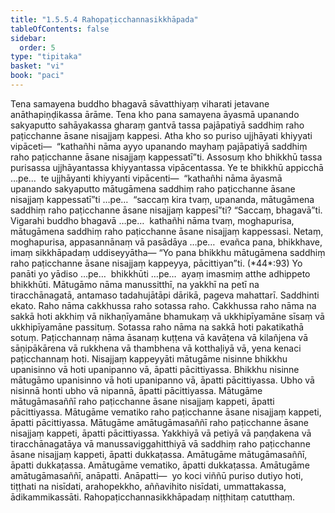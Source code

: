 ```yaml
---
title: "1.5.5.4 Rahopaṭicchannasikkhāpada"
tableOfContents: false
sidebar:
  order: 5
type: "tipitaka"
basket: "vi"
book: "paci"
---
```



<DynamicBreadcrumb />

<Division number="284" book="paci">

<Paragraph number="906" book="paci">
Tena samayena buddho bhagavā sāvatthiyaṃ viharati jetavane anāthapiṇḍikassa ārāme. Tena kho pana samayena āyasmā upanando sakyaputto sahāyakassa gharaṃ gantvā tassa pajāpatiyā saddhiṃ raho paṭicchanne āsane nisajjaṃ kappesi. Atha kho so puriso ujjhāyati khiyyati vipāceti—  “kathañhi nāma ayyo upanando mayhaṃ pajāpatiyā saddhiṃ raho paṭicchanne āsane nisajjaṃ kappessatī”ti.
</Paragraph>

<Paragraph number="907" book="paci">
Assosuṃ kho bhikkhū tassa purisassa ujjhāyantassa khiyyantassa vipācentassa. Ye te bhikkhū appicchā …pe…  te ujjhāyanti khiyyanti vipācenti—  “kathañhi nāma āyasmā upanando sakyaputto mātugāmena saddhiṃ raho paṭicchanne āsane nisajjaṃ kappessatī”ti …pe…  “saccaṃ kira tvaṃ, upananda, mātugāmena saddhiṃ raho paṭicchanne āsane nisajjaṃ kappesī”ti? “Saccaṃ, bhagavā”ti. Vigarahi buddho bhagavā …pe…  kathañhi nāma tvaṃ, moghapurisa, mātugāmena saddhiṃ raho paṭicchanne āsane nisajjaṃ kappessasi. Netaṃ, moghapurisa, appasannānaṃ vā pasādāya …pe…  evañca pana, bhikkhave, imaṃ sikkhāpadaṃ uddiseyyātha—
</Paragraph>

</Division>
<Division number="285" book="paci">

<Paragraph number="908" book="paci">
<Emphasis>“Yo pana bhikkhu mātugāmena saddhiṃ raho paṭicchanne āsane nisajjaṃ kappeyya, pācittiyan”</Emphasis>ti. (*44*:<Emphasis>93</Emphasis>)
</Paragraph>

</Division>
<Division number="286" book="paci">

<Paragraph number="909" book="paci">
<Emphasis>Yo panā</Emphasis>ti yo yādiso …pe…  <Emphasis>bhikkhū</Emphasis>ti …pe…  ayaṃ imasmiṃ atthe adhippeto bhikkhūti.
</Paragraph>

<Paragraph number="910" book="paci">
<Emphasis>Mātugāmo</Emphasis> nāma manussitthī, na yakkhī na petī na tiracchānagatā, antamaso tadahujātāpi dārikā, pageva mahattarī.
</Paragraph>

<Paragraph number="911" book="paci">
<Emphasis>Saddhin</Emphasis>ti ekato.
</Paragraph>

<Paragraph number="912" book="paci">
<Emphasis>Raho</Emphasis> nāma cakkhussa raho sotassa raho. Cakkhussa raho nāma na sakkā hoti akkhiṃ vā nikhaṇīyamāne bhamukaṃ vā ukkhipīyamāne sīsaṃ vā ukkhipīyamāne passituṃ. Sotassa raho nāma na sakkā hoti pakatikathā sotuṃ.
</Paragraph>

<Paragraph number="913" book="paci">
<Emphasis>Paṭicchannaṃ</Emphasis> nāma āsanaṃ kuṭṭena vā kavāṭena vā kilañjena vā sāṇipākārena vā rukkhena vā thambhena vā kotthaḷiyā vā, yena kenaci paṭicchannaṃ hoti.
</Paragraph>

<Paragraph number="914" book="paci">
<Emphasis>Nisajjaṃ kappeyyā</Emphasis>ti mātugāme nisinne bhikkhu upanisinno vā hoti upanipanno vā, āpatti pācittiyassa. Bhikkhu nisinne mātugāmo upanisinno vā hoti upanipanno vā, āpatti pācittiyassa. Ubho vā nisinnā honti ubho vā nipannā, āpatti pācittiyassa.
</Paragraph>

</Division>
<Division number="287" book="paci">

<Paragraph number="915" book="paci">
Mātugāme mātugāmasaññī raho paṭicchanne āsane nisajjaṃ kappeti, āpatti pācittiyassa. Mātugāme vematiko raho paṭicchanne āsane nisajjaṃ kappeti, āpatti pācittiyassa. Mātugāme amātugāmasaññī raho paṭicchanne āsane nisajjaṃ kappeti, āpatti pācittiyassa.
</Paragraph>

<Paragraph number="916" book="paci">
Yakkhiyā vā petiyā vā paṇḍakena vā tiracchānagatāya vā manussaviggahitthiyā vā saddhiṃ raho paṭicchanne āsane nisajjaṃ kappeti, āpatti dukkaṭassa. Amātugāme mātugāmasaññī, āpatti dukkaṭassa. Amātugāme vematiko, āpatti dukkaṭassa. Amātugāme amātugāmasaññī, anāpatti.
</Paragraph>

</Division>
<Division number="288" book="paci">

<Paragraph number="917" book="paci">
Anāpatti—  yo koci viññū puriso dutiyo hoti, tiṭṭhati na nisīdati, arahopekkho, aññavihito nisīdati, ummattakassa, ādikammikassāti.

</Paragraph>
</Division>

<Paragraph number="918" type="center" book="paci">
Rahopaṭicchannasikkhāpadaṃ niṭṭhitaṃ catutthaṃ.
</Paragraph>